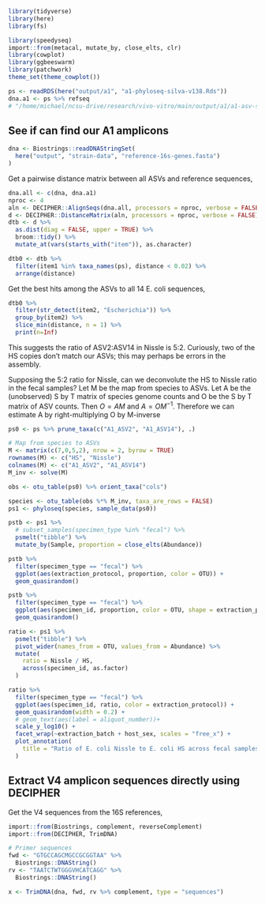 
```r
library(tidyverse)
library(here)
library(fs)

library(speedyseq)
import::from(metacal, mutate_by, close_elts, clr)
library(cowplot)
library(ggbeeswarm)
library(patchwork)
theme_set(theme_cowplot())

ps <- readRDS(here("output/a1", "a1-phyloseq-silva-v138.Rds"))
dna.a1 <- ps %>% refseq
# "/home/michael/ncsu-drive/research/vivo-vitro/main/output/a1/a1-asv-strain-assignments.csv"
```

## See if can find our A1 amplicons

```r
dna <- Biostrings::readDNAStringSet(
  here("output", "strain-data", "reference-16s-genes.fasta")
)
```


Get a pairwise distance matrix between all ASVs and reference sequences,
```r
dna.all <- c(dna, dna.a1)
nproc <- 4
aln <- DECIPHER::AlignSeqs(dna.all, processors = nproc, verbose = FALSE)
d <- DECIPHER::DistanceMatrix(aln, processors = nproc, verbose = FALSE)
dtb <- d %>%
  as.dist(diag = FALSE, upper = TRUE) %>%
  broom::tidy() %>%
  mutate_at(vars(starts_with("item")), as.character)
```

```r
dtb0 <- dtb %>%
  filter(item1 %in% taxa_names(ps), distance < 0.02) %>%
  arrange(distance)
```

Get the best hits among the ASVs to all 14 E. coli sequences,
```r
dtb0 %>%
  filter(str_detect(item2, "Escherichia")) %>%
  group_by(item2) %>%
  slice_min(distance, n = 1) %>%
  print(n=Inf)
```

This suggests the ratio of ASV2:ASV14 in Nissle is 5:2. Curiously, two of the
HS copies don't match our ASVs; this may perhaps be errors in the assembly.


Supposing the 5:2 ratio for Nissle, can we deconvolute the HS to Nissle ratio
in the fecal samples? Let M be the map from species to ASVs. Let A be the
(unobserved) S by T matrix of species genome counts and O be the S by T matrix
of ASV counts. Then $O = A M$ and $A = O M^{-1}$. Therefore we can estimate A
by right-multiplying O by M-inverse

```r
ps0 <- ps %>% prune_taxa(c("A1_ASV2", "A1_ASV14"), .)

# Map from species to ASVs
M <- matrix(c(7,0,5,2), nrow = 2, byrow = TRUE)
rownames(M) <- c("HS", "Nissle")
colnames(M) <- c("A1_ASV2", "A1_ASV14")
M_inv <- solve(M)

obs <- otu_table(ps0) %>% orient_taxa("cols")

species <- otu_table(obs %*% M_inv, taxa_are_rows = FALSE)
ps1 <- phyloseq(species, sample_data(ps0))
```

```r
pstb <- ps1 %>%
  # subset_samples(specimen_type %in% "fecal") %>%
  psmelt("tibble") %>%
  mutate_by(Sample, proportion = close_elts(Abundance))
```

```r
pstb %>%
  filter(specimen_type == "fecal") %>%
  ggplot(aes(extraction_protocol, proportion, color = OTU)) +
  geom_quasirandom()
```


```r
pstb %>%
  filter(specimen_type == "fecal") %>%
  ggplot(aes(specimen_id, proportion, color = OTU, shape = extraction_protocol)) +
  geom_quasirandom()
```


```r
ratio <- ps1 %>%
  psmelt("tibble") %>%
  pivot_wider(names_from = OTU, values_from = Abundance) %>%
  mutate(
    ratio = Nissle / HS, 
    across(specimen_id, as.factor)
  )
```

```r
ratio %>%
  filter(specimen_type == "fecal") %>%
  ggplot(aes(specimen_id, ratio, color = extraction_protocol)) +
  geom_quasirandom(width = 0.2) +
  # geom_text(aes(label = aliquot_number))+
  scale_y_log10() +
  facet_wrap(~extraction_batch + host_sex, scales = "free_x") +
  plot_annotation(
    title = "Ratio of E. coli Nissle to E. coli HS across fecal samples"
  )
```



## Extract V4 amplicon sequences directly using DECIPHER

Get the V4 sequences from the 16S references,
```r
import::from(Biostrings, complement, reverseComplement)
import::from(DECIPHER, TrimDNA)

# Primer sequences
fwd <- "GTGCCAGCMGCCGCGGTAA" %>%
  Biostrings::DNAString()
rv <- "TAATCTWTGGGVHCATCAGG" %>%
  Biostrings::DNAString()

x <- TrimDNA(dna, fwd, rv %>% complement, type = "sequences")
```
